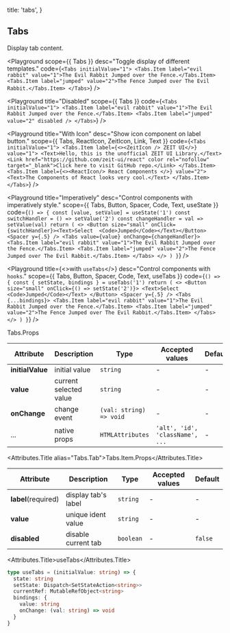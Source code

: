 
  title: 'tabs',
}

## Tabs

Display tab content.

<Playground
  scope={{ Tabs }}
  desc="Toggle display of different templates."
  code={`
<Tabs initialValue="1">
  <Tabs.Item label="evil rabbit" value="1">The Evil Rabbit Jumped over the Fence.</Tabs.Item>
  <Tabs.Item label="jumped" value="2">The Fence Jumped over The Evil Rabbit.</Tabs.Item>
</Tabs>
`} />

<Playground
  title="Disabled"
  scope={{ Tabs }}
  code={`
<Tabs initialValue="1">
  <Tabs.Item label="evil rabbit" value="1">The Evil Rabbit Jumped over the Fence.</Tabs.Item>
  <Tabs.Item label="jumped" value="2" disabled />
</Tabs>
`} />

<Playground
  title="With Icon"
  desc="Show icon component on label button."
  scope={{ Tabs, ReactIcon, ZeitIcon, Link, Text }}
  code={`
<Tabs initialValue="1">
  <Tabs.Item label={<><ZeitIcon /> ZEIT UI</>} value="1">
    <Text>Hello, this is the unofficial ZEIT UI Library.</Text>
    <Link href="https://github.com/zeit-ui/react" color rel="nofollow" target="_blank">Click here to visit GitHub repo.</Link>
  </Tabs.Item>
  <Tabs.Item label={<><ReactIcon/> React Components </>} value="2">
    <Text>The Components of React looks very cool.</Text>
  </Tabs.Item>
</Tabs>
`} />

<Playground
  title="Imperatively"
  desc="Control components with imperatively style."
  scope={{ Tabs, Button, Spacer, Code, Text, useState }}
  code={`
() => {
  const [value, setValue] = useState('1')
  const switchHandler = () => setValue('2')
  const changeHandler = val => setValue(val)
  return (
    <>
      <Button size="small" onClick={switchHandler}><Text>Select  <Code>Jumped</Code></Text></Button>
      <Spacer y={.5} />
      <Tabs value={value} onChange={changeHandler}>
        <Tabs.Item label="evil rabbit" value="1">The Evil Rabbit Jumped over the Fence.</Tabs.Item>
        <Tabs.Item label="jumped" value="2">The Fence Jumped over The Evil Rabbit.</Tabs.Item>
      </Tabs>
    </>
  )
}
`} />

<Playground
  title={<>with <Code>useTabs</Code></>}
  desc="Control components with `hooks`."
  scope={{ Tabs, Button, Spacer, Code, Text, useTabs }}
  code={`
() => {
  const { setState, bindings } = useTabs('1')
  return (
    <>
      <Button size="small" onClick={() => setState('2')}>
        <Text>Select  <Code>Jumped</Code></Text>
      </Button>
      <Spacer y={.5} />
      <Tabs {...bindings}>
        <Tabs.Item label="evil rabbit" value="1">The Evil Rabbit Jumped over the Fence.</Tabs.Item>
        <Tabs.Item label="jumped" value="2">The Fence Jumped over The Evil Rabbit.</Tabs.Item>
      </Tabs>
    </>
  )
}
`} />


<Attributes edit="/pages/docs/components/tabs.mdx">
<Attributes.Title>Tabs.Props</Attributes.Title>

| Attribute | Description | Type | Accepted values | Default
| ---------- | ---------- | ---- |  -------------- | ------ |
| **initialValue** | initial value | `string` | - | - |
| **value** | current selected value | `string` | - | - |
| **onChange** | change event | `(val: string) => void` | - | - |
| ... | native props | `HTMLAttributes` | `'alt', 'id', 'className', ...` | - |

<Attributes.Title alias="Tabs.Tab">Tabs.Item.Props</Attributes.Title>

| Attribute | Description | Type | Accepted values | Default
| ---------- | ---------- | ---- |  -------------- | ------ |
| **label**(required) | display tab's label | `string` | - | - |
| **value** | unique ident value | `string` | - | - |
| **disabled** | disable current tab | `boolean` | - | `false` |

<Attributes.Title>useTabs</Attributes.Title>

```ts
type useTabs = (initialValue: string) => {
  state: string
  setState: Dispatch<SetStateAction<string>>
  currentRef: MutableRefObject<string>
  bindings: {
    value: string
    onChange: (val: string) => void
  }
}
```

</Attributes>

